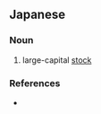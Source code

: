 ==Japanese==
{{ja-kanjitab|おお|かた|k2=がた|かぶ|yomi=kun}}

===Noun===
{{ja-noun|おおがたかぶ}}

# large-capital [[stock]]

===References===
* {{R:Kojien}}